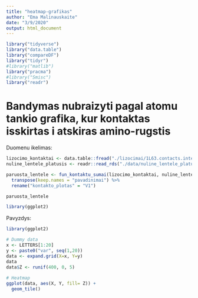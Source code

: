 ```yaml
---
title: "heatmap-grafikas"
author: "Ema Malinauskaite"
date: "3/9/2020"
output: html_document
---
```


```r
library("tidyverse")
library("data.table")
library("compareDF")
library("tidyr")
#library("matlib")
library("pracma")
#library("Smisc")
library("readr")
```

# Bandymas nubraizyti pagal atomu tankio grafika, kur kontaktas isskirtas i atskiras amino-rugstis

Duomenu ikelimas:
```r
lizocimo_kontaktai <- data.table::fread("./lizocimai/1L63.contacts.interresidue.table")
nuline_lentele_platusis <- readr::read_rds("./data/nuline_lentele_platusis.rds")
```

```r
paruosta_lentele <- fun_kontaktu_sumai(lizocimo_kontaktai, nuline_lentele_platusis) %>% 
  transpose(keep.names = "pavadinimai") %>% 
  rename("kontakto_plotas" = "V1")

paruosta_lentele
```
```r
library(ggplot2)

```


Pavyzdys:
```r
library(ggplot2)

# Dummy data
x <- LETTERS[1:20]
y <- paste0("var", seq(1,20))
data <- expand.grid(X=x, Y=y)
data
data$Z <- runif(400, 0, 5)
 
# Heatmap 
ggplot(data, aes(X, Y, fill= Z)) + 
  geom_tile()
```
